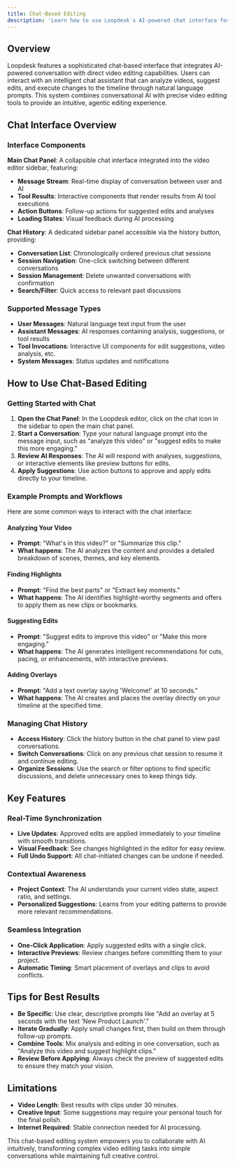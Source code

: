 ```yaml
---
title: Chat-Based Editing
description: 'Learn how to use Loopdesk`s AI-powered chat interface for intuitive video editing.'
---
```


## Overview

Loopdesk features a sophisticated chat-based interface that integrates AI-powered conversation with direct video editing capabilities. Users can interact with an intelligent chat assistant that can analyze videos, suggest edits, and execute changes to the timeline through natural language prompts. This system combines conversational AI with precise video editing tools to provide an intuitive, agentic editing experience.

## Chat Interface Overview

### Interface Components

**Main Chat Panel**: A collapsible chat interface integrated into the video editor sidebar, featuring:

- **Message Stream**: Real-time display of conversation between user and AI
- **Tool Results**: Interactive components that render results from AI tool executions
- **Action Buttons**: Follow-up actions for suggested edits and analyses
- **Loading States**: Visual feedback during AI processing

**Chat History**: A dedicated sidebar panel accessible via the history button, providing:

- **Conversation List**: Chronologically ordered previous chat sessions
- **Session Navigation**: One-click switching between different conversations
- **Session Management**: Delete unwanted conversations with confirmation
- **Search/Filter**: Quick access to relevant past discussions

### Supported Message Types

- **User Messages**: Natural language text input from the user
- **Assistant Messages**: AI responses containing analysis, suggestions, or tool results
- **Tool Invocations**: Interactive UI components for edit suggestions, video analysis, etc.
- **System Messages**: Status updates and notifications

## How to Use Chat-Based Editing

### Getting Started with Chat

1. **Open the Chat Panel**: In the Loopdesk editor, click on the chat icon in the sidebar to open the main chat panel.
2. **Start a Conversation**: Type your natural language prompt into the message input, such as "analyze this video" or "suggest edits to make this more engaging."
3. **Review AI Responses**: The AI will respond with analyses, suggestions, or interactive elements like preview buttons for edits.
4. **Apply Suggestions**: Use action buttons to approve and apply edits directly to your timeline.

### Example Prompts and Workflows

Here are some common ways to interact with the chat interface:

#### Analyzing Your Video
- **Prompt**: "What's in this video?" or "Summarize this clip."
- **What happens**: The AI analyzes the content and provides a detailed breakdown of scenes, themes, and key elements.

#### Finding Highlights
- **Prompt**: "Find the best parts" or "Extract key moments."
- **What happens**: The AI identifies highlight-worthy segments and offers to apply them as new clips or bookmarks.

#### Suggesting Edits
- **Prompt**: "Suggest edits to improve this video" or "Make this more engaging."
- **What happens**: The AI generates intelligent recommendations for cuts, pacing, or enhancements, with interactive previews.

#### Adding Overlays
- **Prompt**: "Add a text overlay saying 'Welcome!' at 10 seconds."
- **What happens**: The AI creates and places the overlay directly on your timeline at the specified time.

### Managing Chat History

- **Access History**: Click the history button in the chat panel to view past conversations.
- **Switch Conversations**: Click on any previous chat session to resume it and continue editing.
- **Organize Sessions**: Use the search or filter options to find specific discussions, and delete unnecessary ones to keep things tidy.

## Key Features

### Real-Time Synchronization
- **Live Updates**: Approved edits are applied immediately to your timeline with smooth transitions.
- **Visual Feedback**: See changes highlighted in the editor for easy review.
- **Full Undo Support**: All chat-initiated changes can be undone if needed.

### Contextual Awareness
- **Project Context**: The AI understands your current video state, aspect ratio, and settings.
- **Personalized Suggestions**: Learns from your editing patterns to provide more relevant recommendations.

### Seamless Integration
- **One-Click Application**: Apply suggested edits with a single click.
- **Interactive Previews**: Review changes before committing them to your project.
- **Automatic Timing**: Smart placement of overlays and clips to avoid conflicts.

## Tips for Best Results

- **Be Specific**: Use clear, descriptive prompts like "Add an overlay at 5 seconds with the text 'New Product Launch'."
- **Iterate Gradually**: Apply small changes first, then build on them through follow-up prompts.
- **Combine Tools**: Mix analysis and editing in one conversation, such as "Analyze this video and suggest highlight clips."
- **Review Before Applying**: Always check the preview of suggested edits to ensure they match your vision.

## Limitations

- **Video Length**: Best results with clips under 30 minutes.
- **Creative Input**: Some suggestions may require your personal touch for the final polish.
- **Internet Required**: Stable connection needed for AI processing.

This chat-based editing system empowers you to collaborate with AI intuitively, transforming complex video editing tasks into simple conversations while maintaining full creative control.